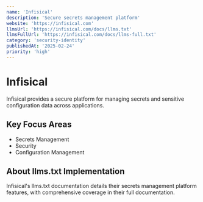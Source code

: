 ```yaml
---
name: 'Infisical'
description: 'Secure secrets management platform'
website: 'https://infisical.com'
llmsUrl: 'https://infisical.com/docs/llms.txt'
llmsFullUrl: 'https://infisical.com/docs/llms-full.txt'
category: 'security-identity'
publishedAt: '2025-02-24'
priority: 'high'
---
```


# Infisical

Infisical provides a secure platform for managing secrets and sensitive configuration data across applications.

## Key Focus Areas

- Secrets Management
- Security
- Configuration Management

## About llms.txt Implementation

Infisical's llms.txt documentation details their secrets management platform features, with comprehensive coverage in their full documentation.
